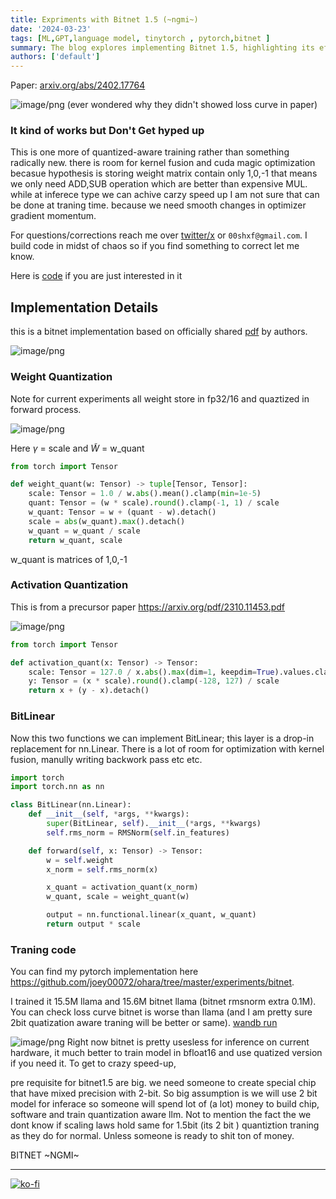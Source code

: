 ```yaml
---
title: Expriments with Bitnet 1.5 (~ngmi~)
date: '2024-03-23'
tags: [ML,GPT,language model, tinytorch , pytorch,bitnet ]
summary: The blog explores implementing Bitnet 1.5, highlighting its efficiency gains and challenges in quantized neural network training.
authors: ['default']
---
```


Paper: [arxiv.org/abs/2402.17764](https://arxiv.org/abs/2402.17764)


![image/png](https://cdn-uploads.huggingface.co/production/uploads/631af7694ef8f5858dcf45c8/HNprCyBgkoHFL3b4-KQSR.png)
(ever wondered why they didn't showed loss curve in paper)

### It kind of works but Don't Get hyped up
This is one more of quantized-aware training rather than something radically new. there is room for kernel fusion and cuda magic optimization becasue hypothesis is storing weight matrix contain only 1,0,-1 that means we only need ADD,SUB operation which are better than expensive MUL. while at inferece type we can achive carzy speed up I am not sure that can be done at traning time. because we need smooth changes in optimizer gradient momentum.

For questions/corrections reach me over [twitter/x](https://twitter.com/shxf0072) or `00shxf@gmail.com`. I build code in midst of chaos so if you find something to correct let me know.

Here is [code](https://github.com/joey00072/ohara/tree/master/experiments/bitnet) 
 if you are just interested in it

## Implementation Details
this is a bitnet implementation based on officially shared [pdf](https://github.com/microsoft/unilm/blob/master/bitnet/The-Era-of-1-bit-LLMs__Training_Tips_Code_FAQ.pdf) by authors.

![image/png](https://cdn-uploads.huggingface.co/production/uploads/631af7694ef8f5858dcf45c8/4sof0Iye3gzSJgU8HeN6W.png)

### Weight Quantization
Note for current experiments all weight store in fp32/16 and quaztized in forward process.

![image/png](https://cdn-uploads.huggingface.co/production/uploads/631af7694ef8f5858dcf45c8/uq-cDHXKRPxpNR8mRiLNL.png)

Here $\gamma$ = scale and $\widetilde{W}$ = w_quant
```python
from torch import Tensor

def weight_quant(w: Tensor) -> tuple[Tensor, Tensor]:
    scale: Tensor = 1.0 / w.abs().mean().clamp(min=1e-5)
    quant: Tensor = (w * scale).round().clamp(-1, 1) / scale
    w_quant: Tensor = w + (quant - w).detach()
    scale = abs(w_quant).max().detach()
    w_quant = w_quant / scale
    return w_quant, scale 

```

w_quant is matrices of 1,0,-1 

### Activation Quantization
This is from a precursor paper https://arxiv.org/pdf/2310.11453.pdf

![image/png](https://cdn-uploads.huggingface.co/production/uploads/631af7694ef8f5858dcf45c8/SxV6eYu4O95fvs_ansv5l.png)

```python
from torch import Tensor

def activation_quant(x: Tensor) -> Tensor:
    scale: Tensor = 127.0 / x.abs().max(dim=1, keepdim=True).values.clamp(min=1e-5)
    y: Tensor = (x * scale).round().clamp(-128, 127) / scale
    return x + (y - x).detach()
```

### BitLinear
Now this two functions we can implement BitLinear; this layer is a drop-in replacement for nn.Linear. There is a lot of room for optimization with kernel fusion, manully writing backwork pass etc etc.

```python
import torch
import torch.nn as nn

class BitLinear(nn.Linear):
    def __init__(self, *args, **kwargs):
        super(BitLinear, self).__init__(*args, **kwargs)
        self.rms_norm = RMSNorm(self.in_features)

    def forward(self, x: Tensor) -> Tensor:
        w = self.weight
        x_norm = self.rms_norm(x)

        x_quant = activation_quant(x_norm)
        w_quant, scale = weight_quant(w)

        output = nn.functional.linear(x_quant, w_quant)
        return output * scale
```




### Traning code

You can find my pytorch implementation 
here https://github.com/joey00072/ohara/tree/master/experiments/bitnet.

I trained it 15.5M llama and 15.6M bitnet llama (bitnet rmsnorm extra 0.1M). You can check loss curve bitnet is worse than llama (and I am pretty sure 2bit quatization aware traning will be better or same). [wandb run](https://wandb.ai/joey00072/Ohara-Bitnet/workspace?nw=nwuserjoey00072)


![image/png](https://cdn-uploads.huggingface.co/production/uploads/631af7694ef8f5858dcf45c8/HNprCyBgkoHFL3b4-KQSR.png)
Right now bitnet is pretty usesless for inference on current hardware, it much better to train model in bfloat16 and use quatized version if you need it. To get to crazy speed-up, 

pre requisite for bitnet1.5 are big.
we need someone to create special chip that have mixed precision with 2-bit. So big assumption is we will use 2 bit model for inferace so someone will spend lot of (a lot) money to build chip, software and train quantization aware llm. Not to mention the fact the we dont know if scaling laws hold same for 1.5bit (its 2 bit ) quantiztion traning as they do for normal. Unless someone is ready to shit ton of money. 

BITNET ~NGMI~


---
[![ko-fi](https://ko-fi.com/img/githubbutton_sm.svg)](https://ko-fi.com/R6R8KQTZ5)